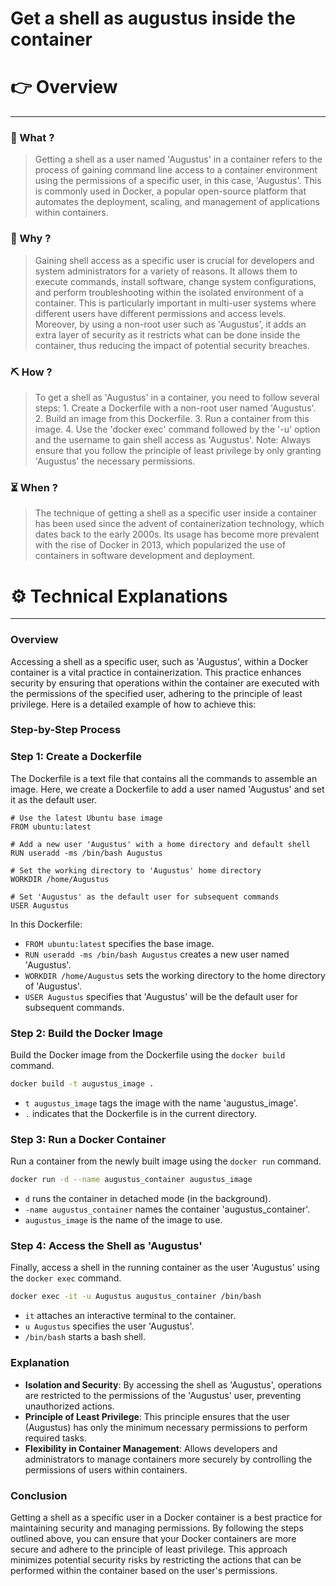 # Get a shell as augustus inside the container


# 👉 Overview

---

### 👀 What ?

> Getting a shell as a user named 'Augustus' in a container refers to the process of gaining command line access to a container environment using the permissions of a specific user, in this case, 'Augustus'. This is commonly used in Docker, a popular open-source platform that automates the deployment, scaling, and management of applications within containers.
> 

### 🧐 Why ?

> Gaining shell access as a specific user is crucial for developers and system administrators for a variety of reasons. It allows them to execute commands, install software, change system configurations, and perform troubleshooting within the isolated environment of a container. This is particularly important in multi-user systems where different users have different permissions and access levels. Moreover, by using a non-root user such as 'Augustus', it adds an extra layer of security as it restricts what can be done inside the container, thus reducing the impact of potential security breaches.
> 

### ⛏️ How ?

> To get a shell as 'Augustus' in a container, you need to follow several steps: 1. Create a Dockerfile with a non-root user named 'Augustus'. 2. Build an image from this Dockerfile. 3. Run a container from this image. 4. Use the 'docker exec' command followed by the '-u' option and the username to gain shell access as 'Augustus'. Note: Always ensure that you follow the principle of least privilege by only granting 'Augustus' the necessary permissions.
> 

### ⏳ When ?

> The technique of getting a shell as a specific user inside a container has been used since the advent of containerization technology, which dates back to the early 2000s. Its usage has become more prevalent with the rise of Docker in 2013, which popularized the use of containers in software development and deployment.
> 

# ⚙️ Technical Explanations

---

### Overview

Accessing a shell as a specific user, such as 'Augustus', within a Docker container is a vital practice in containerization. This practice enhances security by ensuring that operations within the container are executed with the permissions of the specified user, adhering to the principle of least privilege. Here is a detailed example of how to achieve this:

### Step-by-Step Process

### Step 1: Create a Dockerfile

The Dockerfile is a text file that contains all the commands to assemble an image. Here, we create a Dockerfile to add a user named 'Augustus' and set it as the default user.

```
# Use the latest Ubuntu base image
FROM ubuntu:latest

# Add a new user 'Augustus' with a home directory and default shell
RUN useradd -ms /bin/bash Augustus

# Set the working directory to 'Augustus' home directory
WORKDIR /home/Augustus

# Set 'Augustus' as the default user for subsequent commands
USER Augustus

```

In this Dockerfile:

- `FROM ubuntu:latest` specifies the base image.
- `RUN useradd -ms /bin/bash Augustus` creates a new user named 'Augustus'.
- `WORKDIR /home/Augustus` sets the working directory to the home directory of 'Augustus'.
- `USER Augustus` specifies that 'Augustus' will be the default user for subsequent commands.

### Step 2: Build the Docker Image

Build the Docker image from the Dockerfile using the `docker build` command.

```bash
docker build -t augustus_image .

```

- `t augustus_image` tags the image with the name 'augustus_image'.
- `.` indicates that the Dockerfile is in the current directory.

### Step 3: Run a Docker Container

Run a container from the newly built image using the `docker run` command.

```bash
docker run -d --name augustus_container augustus_image

```

- `d` runs the container in detached mode (in the background).
- `-name augustus_container` names the container 'augustus_container'.
- `augustus_image` is the name of the image to use.

### Step 4: Access the Shell as 'Augustus'

Finally, access a shell in the running container as the user 'Augustus' using the `docker exec` command.

```bash
docker exec -it -u Augustus augustus_container /bin/bash

```

- `it` attaches an interactive terminal to the container.
- `u Augustus` specifies the user 'Augustus'.
- `/bin/bash` starts a bash shell.

### Explanation

- **Isolation and Security**: By accessing the shell as 'Augustus', operations are restricted to the permissions of the 'Augustus' user, preventing unauthorized actions.
- **Principle of Least Privilege**: This principle ensures that the user (Augustus) has only the minimum necessary permissions to perform required tasks.
- **Flexibility in Container Management**: Allows developers and administrators to manage containers more securely by controlling the permissions of users within containers.

### Conclusion

Getting a shell as a specific user in a Docker container is a best practice for maintaining security and managing permissions. By following the steps outlined above, you can ensure that your Docker containers are more secure and adhere to the principle of least privilege. This approach minimizes potential security risks by restricting the actions that can be performed within the container based on the user's permissions.
